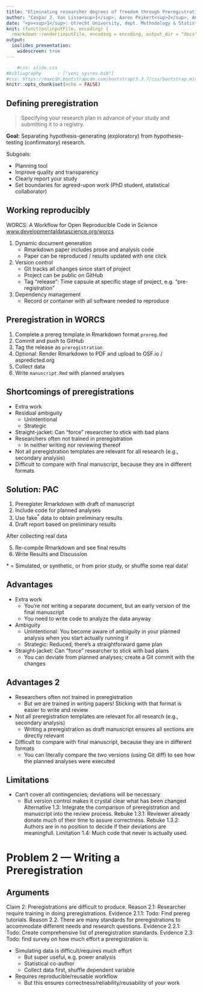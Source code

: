 ```yaml
---
title: "Eliminating researcher degrees of freedom through Preregistration As Code (PAC)"
author: "Caspar J. Van Lissa<sup>1</sup>, Aaron Peikert<sup>2</sup>, Andreas M. Brandmaier<sup>2</sup>"
date: "<p><sup>1</sup>: Utrecht University, dept. Methodology & Statistics<br><sup>2</sup>: Center for Lifespan Psychology, Max Planck Institute for Human Development"
knit: (function(inputFile, encoding) {
  rmarkdown::render(inputFile, encoding = encoding, output_dir = "docs") })
output: 
  ioslides_presentation:
    widescreen: true
---
```


```r
    #css: slide.css
#bibliography      : ["veni_sysrev.bib"]
#css: https://maxcdn.bootstrapcdn.com/bootstrap/3.3.7/css/bootstrap.min.css
knitr::opts_chunk$set(echo = FALSE)
```

## Defining preregistration

> Specifying your research plan in advance of your study and submitting it to a registry.

**Goal:** Separating hypothesis-generating (exploratory) from hypothesis-testing (confirmatory) research. 

Subgoals:

* Planning tool
* Improve quality and transparency
* Clearly report your study
* Set boundaries for agreed-upon work (PhD student, statistical collaborator)

## Working reproducibly

WORCS: A Workflow for Open Reproducible Code in Science [www.developmentaldatascience.org/worcs](www.developmentaldatascience.org/worcs)

1. Dynamic document generation
    * Rmarkdown paper includes prose and analysis code
    * Paper can be reproduced / results updated with one click
2. Version control
    * Git tracks all changes since start of project
    * Project can be public on GitHub
    * Tag "release": Time capsule at specific stage of project, e.g. "pre-registration"
3. Dependency management
    * Record or container with all software needed to reproduce

## Preregistration in WORCS

1. Complete a prereg template in Rmarkdown format `prereg.Rmd`
2. Commit and push to GitHub
3. Tag the release as `preregistration`
4. Optional: Render Rmarkdown to PDF and upload to OSF.io / aspredicted.org
5. Collect data
6. Write `manuscript.Rmd` with planned analyses

## Shortcomings of preregistrations

* Extra work
* Residual ambiguity
    + Unintentional
    + Strategic
* Straight-jacket: Can "force" researcher to stick with bad plans
* Researchers often not trained in preregistration
    + In neither writing nor reviewing thereof
* Not all preregistration templates are relevant for all research (e.g., secondary analysis)
* Difficult to compare with final manuscript, because they are in different formats

## Solution: PAC

1. Preregister Rmarkdown with draft of manuscript
2. Include code for planned analyses
3. Use fake$^*$ data to obtain preliminary results
4. Draft report based on preliminary results

After collecting real data

5. Re-compile Rmarkdown and see final results
6. Write Results and Discussion

$*$ = Simulated, or synthetic, or from prior study, or shuffle some real data!

## Advantages

* Extra work
    + You're not writing a separate document, but an early version of the final manuscript
    + You need to write code to analyze the data anyway
* Ambiguity
    + Unintentional: You become aware of ambiguity in your planned analysis when you start actually running it 
    + Strategic: Reduced; there's a straightforward game plan
* Straight-jacket: Can "force" researcher to stick with bad plans
    + You can deviate from planned analyses; create a Git commit with the changes

## Advantages 2

* Researchers often not trained in preregistration
    + But we are trained in writing papers! Sticking with that format is easier to write and review
* Not all preregistration templates are relevant for all research (e.g., secondary analysis)
    + Writing a preregistration as draft manuscript ensures all sections are directly relevant
* Difficult to compare with final manuscript, because they are in different formats
    + You can literally compare the two versions (using Git diff) to see how the planned analyses were executed

## Limitations

* Can't cover all contingencies; deviations will be necessary
    + But version control makes it crystal clear what has been changed
Alternative 1.3: Integrate the comparison of preregistration and manuscript into the review process.
  Rebuke 1.3.1: Reviewer already donate much of their time to assure correctness.
  Rebuke 1.3.2: Authors are in no position to decide if their deviations are meaningfull.
Limitation 1.4: Much code that never is actually used.

# Problem 2 --- Writing a Preregistration

## Arguments

Claim 2: Preregistrations are difficult to produce.
  Reason 2.1: Researcher require training in doing preregistrations.
    Evidence 2.1.1: Todo: Find prereg tutorials.
  Reason 2.2. There are many standards for preregistrations to accommodate different needs and research questions.
    Evidence 2.2.1: Todo: Create comprehensive list of preregistration standards.
  Evidence 2.3: Todo: find survey on how much effort a preregistration is.

* Simulating data is difficult/requires much effort
    + But super useful, e.g. power analysis
    + Statistical co-author
    + Collect data first, shuffle dependent variable
* Requires reproducible/reusable workflow
    + But this ensures correctness/reliability/reusability of your work
